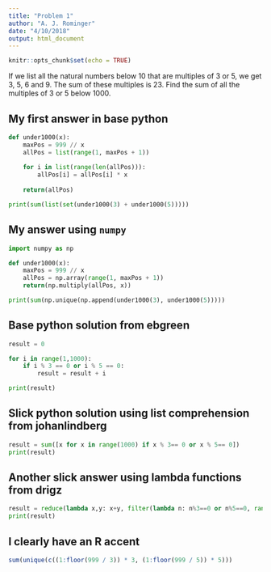 ```yaml
---
title: "Problem 1"
author: "A. J. Rominger"
date: "4/10/2018"
output: html_document
---
```


```r
knitr::opts_chunk$set(echo = TRUE)
```

If we list all the natural numbers below 10 that are multiples of 3 or 5, we get 3, 5, 6 and 9. The sum of these multiples is 23. Find the sum of all the multiples of 3 or 5 below 1000.

## My first answer in base python

```python
def under1000(x):
    maxPos = 999 // x
    allPos = list(range(1, maxPos + 1))
    
    for i in list(range(len(allPos))):
        allPos[i] = allPos[i] * x
    
    return(allPos)

print(sum(list(set(under1000(3) + under1000(5)))))
```


## My answer using `numpy`

```python
import numpy as np

def under1000(x):
    maxPos = 999 // x
    allPos = np.array(range(1, maxPos + 1))
    return(np.multiply(allPos, x))

print(sum(np.unique(np.append(under1000(3), under1000(5)))))
```


## Base python solution from ebgreen

```python
result = 0

for i in range(1,1000):
    if i % 3 == 0 or i % 5 == 0:
        result = result + i

print(result)
```

## Slick python solution using list comprehension from johanlindberg

```python
result = sum([x for x in range(1000) if x % 3== 0 or x % 5== 0])
print(result)
```

## Another slick answer using lambda functions from drigz

```python
result = reduce(lambda x,y: x+y, filter(lambda n: n%3==0 or n%5==0, range(1000)))
print(result)
```


## I clearly have an R accent

```r
sum(unique(c((1:floor(999 / 3)) * 3, (1:floor(999 / 5)) * 5)))
```
